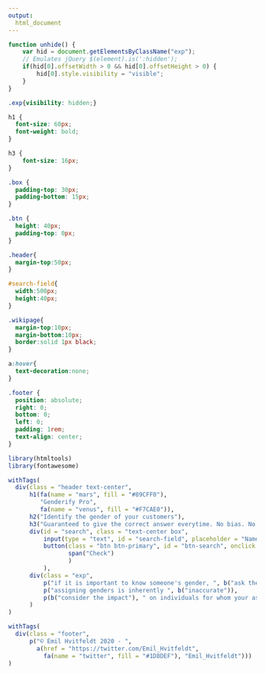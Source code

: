 ```yaml
---
output:
  html_document
---
```


```js
function unhide() {
    var hid = document.getElementsByClassName("exp");
    // Emulates jQuery $(element).is(':hidden');
    if(hid[0].offsetWidth > 0 && hid[0].offsetHeight > 0) {
        hid[0].style.visibility = "visible";
    }
}
```


```css
.exp{visibility: hidden;}

h1 {
  font-size: 60px;
  font-weight: bold;
}

h3 {
    font-size: 16px;
}

.box {
  padding-top: 30px;
  padding-bottom: 15px;
}

.btn {
  height: 40px;
  padding-top: 0px;
}

.header{
  margin-top:50px;
}

#search-field{
  width:500px;
  height:40px;
}

.wikipage{
  margin-top:10px;
  margin-bottom:10px;
  border:solid 1px black;
}

a:hover{
  text-decoration:none;
}

.footer {
  position: absolute;
  right: 0;
  bottom: 0;
  left: 0;
  padding: 1rem;
  text-align: center;
}
```

```r
library(htmltools)
library(fontawesome)

withTags(
  div(class = "header text-center",
      h1(fa(name = "mars", fill = "#89CFF0"), 
         "Genderify Pro",
         fa(name = "venus", fill = "#F7CAE0")),
      h2("Identify the gender of your customers"),
      h3("Guaranteed to give the correct answer everytime. No bias. No account needed. Always free."),
      div(id = "search", class = "text-center box",
          input(type = "text", id = "search-field", placeholder = "Name / occupation"),
          button(class = "btn btn-primary", id = "btn-search", onclick = "unhide()",
                 span("Check")
                 )
          ),
      div(class = "exp",
          p("if it is important to know someone's gender, ", b("ask them")),
          p("assigning genders is inherently ", b("inaccurate")),
          p(b("consider the impact"), " on individuals for whom your assumptions are wrong"))
      )
)

withTags(
  div(class = "footer", 
      p("© Emil Hvitfeldt 2020 - ", 
        a(href = "https://twitter.com/Emil_Hvitfeldt", 
          fa(name = "twitter", fill = "#1D8DEF"), "Emil_Hvitfeldt")))
)
```

